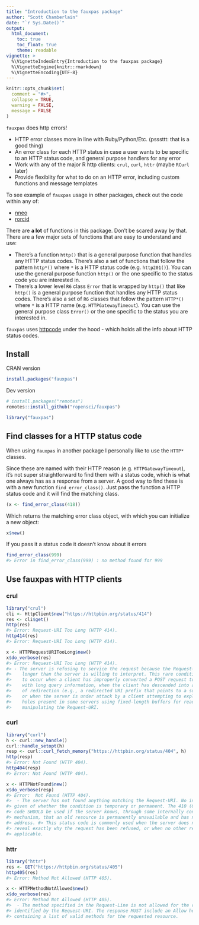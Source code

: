 ```yaml
---
title: "Introduction to the fauxpas package"
author: "Scott Chamberlain"
date: "`r Sys.Date()`"
output:
  html_document:
    toc: true
    toc_float: true
    theme: readable
vignette: >
  %\VignetteIndexEntry{Introduction to the fauxpas package}
  %\VignetteEngine{knitr::rmarkdown}
  %\VignetteEncoding{UTF-8}
---
```


```r
knitr::opts_chunk$set(
  comment = "#>",
  collapse = TRUE,
  warning = FALSE,
  message = FALSE
)
```

`fauxpas` does http errors!

* HTTP error classes more in line with Ruby/Python/Etc. (psssttt: that is a good thing)
* An error class for each HTTP status in case a user wants to
be specific to an HTTP status code, and general purpose handlers
for any error
* Work with any of the major R http clients: `crul`, `curl`, `httr` (maybe
`RCurl` later)
* Provide flexiblity for what to do on an HTTP error, including
custom functions and message templates

To see example of `fauxpas` usage in other packages, check out the code within any of:

- [nneo](https://github.com/ropenscilabs/nneo)
- [rorcid](https://github.com/ropensci/rorcid)

There are __a lot__ of functions in this package. Don't be scared away by that. 
There are a few major sets of functions that are easy to understand and use:

- There's a function `http()` that is a general purpose function that handles any 
HTTP status codes. There's also a set of functions that follow the pattern `http*()`
where `*` is a HTTP status code (e.g. `http201()`). You can use the general 
purpose function `http()` or the one specific to the status code you are interested
in.
- There's a lower level `R6` class `Error` that is wrapped by `http()` that like 
`http()` is a general purpose function that handles any HTTP status codes. 
There's also a set of `R6` classes that follow the pattern `HTTP*()`
where `*` is a HTTP name (e.g. `HTTPGatewayTimeout`). You can use the general 
purpose class `Error()` or the one specific to the status you are interested
in.

`fauxpas` uses [httpcode][] under the hood - which holds all the info about HTTP status 
codes. 

## Install

CRAN version

```r
install.packages("fauxpas")
```

Dev version

```r
# install.packages("remotes")
remotes::install_github("ropensci/fauxpas")
```

```r
library("fauxpas")
```

## Find classes for a HTTP status code

When using `fauxpas` in another package I personally like to use the `HTTP*` classes.

Since these are named with their HTTP reason (e.g. `HTTPGatewayTimeout`), it's not super
straightforward to find them with a status code, which is what one always has as a response
from a server. A good way to find these is with a new function `find_error_class()`. Just 
pass the function a HTTP status code and it will find the matching class. 

```r
(x <- find_error_class(418))
```

Which returns the matching error class object, with which you can initialize a new object:

```r
x$new()
```

If you pass it a status code it doesn't know about it errors

```r
find_error_class(999)
#> Error in find_error_class(999) : no method found for 999
```


## Use fauxpas with HTTP clients

### crul

```r
library("crul")
cli <- HttpClient$new("https://httpbin.org/status/414")
res <- cli$get()
http(res)
#> Error: Request-URI Too Long (HTTP 414).
http414(res)
#> Error: Request-URI Too Long (HTTP 414).
```

```r
x <- HTTPRequestURITooLong$new()
x$do_verbose(res)
#> Error: Request-URI Too Long (HTTP 414).
#> - The server is refusing to service the request because the Request-URI is
#>    longer than the server is willing to interpret. This rare condition is only likely
#>    to occur when a client has improperly converted a POST request to a GET request
#>    with long query information, when the client has descended into a URI black hole
#>    of redirection (e.g., a redirected URI prefix that points to a suffix of itself),
#>    or when the server is under attack by a client attempting to exploit security
#>    holes present in some servers using fixed-length buffers for reading or
#>    manipulating the Request-URI.
```

### curl

```r
library("curl")
h <- curl::new_handle()
curl::handle_setopt(h)
resp <- curl::curl_fetch_memory("https://httpbin.org/status/404", h)
http(resp)
#> Error: Not Found (HTTP 404).
http404(resp)
#> Error: Not Found (HTTP 404).
```

```r
x <- HTTPNotFound$new()
x$do_verbose(resp)
#> Error:  Not Found (HTTP 404).
#>  - The server has not found anything matching the Request-URI. No indication is
#> given of whether the condition is temporary or permanent. The 410 (Gone) status
#> code SHOULD be used if the server knows, through some internally configurable
#> mechanism, that an old resource is permanently unavailable and has no forwarding
#> address. #> This status code is commonly used when the server does not wish to
#> reveal exactly why the request has been refused, or when no other response is
#> applicable.
```

### httr

```r
library("httr")
res <- GET("https://httpbin.org/status/405")
http405(res)
#> Error: Method Not Allowed (HTTP 405).
```

```r
x <- HTTPMethodNotAllowed$new()
x$do_verbose(res)
#> Error: Method Not Allowed (HTTP 405).
#>  - The method specified in the Request-Line is not allowed for the resource
#> identified by the Request-URI. The response MUST include an Allow header
#> containing a list of valid methods for the requested resource.
```

[httpcode]: https://github.com/sckott/httpcode
